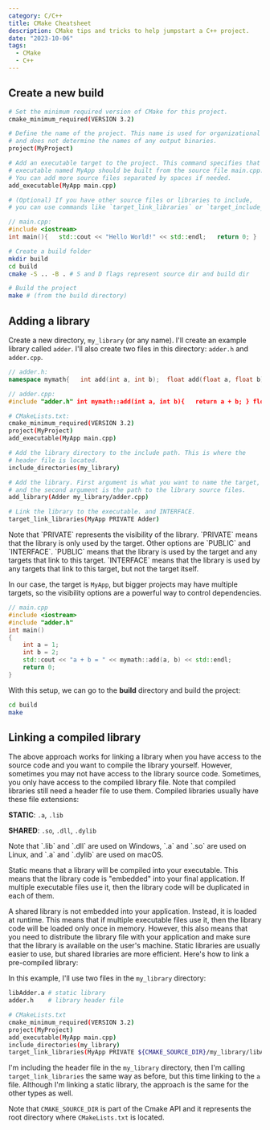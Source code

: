 ```yaml
---
category: C/C++
title: CMake Cheatsheet
description: CMake tips and tricks to help jumpstart a C++ project.
date: "2023-10-06"
tags:
  - CMake
  - C++
---
```


## Create a new build
```bash
# Set the minimum required version of CMake for this project.
cmake_minimum_required(VERSION 3.2)

# Define the name of the project. This name is used for organizational purposes
# and does not determine the names of any output binaries.
project(MyProject)

# Add an executable target to the project. This command specifies that an 
# executable named MyApp should be built from the source file main.cpp.
# You can add more source files separated by spaces if needed.
add_executable(MyApp main.cpp)

# (Optional) If you have other source files or libraries to include, 
# you can use commands like `target_link_libraries` or `target_include_directories`.
```
```Cpp
// main.cpp:
#include <iostream> 
int main(){   std::cout << "Hello World!" << std::endl;   return 0; }
```
```Bash
# Create a build folder
mkdir build 
cd build 
cmake -S .. -B . # S and D flags represent source dir and build dir
```
```Bash
# Build the project
make # (from the build directory)
```
## Adding a library
Create a new directory, `my_library` (or any name). I'll create an example library called `adder`. I'll also create two files in this directory: `adder.h` and `adder.cpp`.
``` Cpp
// adder.h:
namespace mymath{ 	int add(int a, int b); 	float add(float a, float b); }
```
```cpp
// adder.cpp:
#include "adder.h" int mymath::add(int a, int b){ 	return a + b; } float mymath::add(float a, float b){ 	return a + b; }
```
```bash
# CMakeLists.txt:
cmake_minimum_required(VERSION 3.2) 
project(MyProject) 
add_executable(MyApp main.cpp)

# Add the library directory to the include path. This is where the 
# header file is located.
include_directories(my_library)

# Add the library. First argument is what you want to name the target,
# and the second argument is the path to the library source files.
add_library(Adder my_library/adder.cpp) 

# Link the library to the executable. and INTERFACE. 
target_link_libraries(MyApp PRIVATE Adder)
```
<Callout>
Note that `PRIVATE` represents the visibility of the library. `PRIVATE` means that the library is only used by the target. Other options are `PUBLIC` and `INTERFACE`. `PUBLIC` means that the library is used by the target and any targets that link to this target. `INTERFACE` means that the library is used by any targets that link to this target, but not the target itself. 

In our case, the target is `MyApp`, but bigger projects may have multiple targets, so the visibility options are a powerful way to control dependencies.
</Callout>
```cpp
// main.cpp
#include <iostream> 
#include "adder.h" 
int main()
{     
	int a = 1;     
	int b = 2;     
	std::cout << "a + b = " << mymath::add(a, b) << std::endl;     
	return 0; 
}
```

With this setup, we can go to the **build** directory and build the project:
```bash
cd build
make
```

## Linking a compiled library

The above approach works for linking a library when you have access to the source code and you want to compile the library yourself.
However, sometimes you may not have access to the library source code. Sometimes, you only have access to the compiled library file. 
Note that compiled libraries still need a header file to use them.
Compiled libraries usually have these file extensions:

**STATIC**: `.a`, `.lib`

**SHARED**: `.so`, `.dll`, `.dylib`

<Callout>
Note that `.lib` and `.dll` are used on Windows, `.a` and `.so` are used on Linux, and `.a` and `.dylib` are used on macOS.
</Callout>

Static means that a library will be compiled into your executable. This means that the library code is "embedded" into your final application. 
If multiple executable files use it, then the library code will be duplicated in each of them. 

A shared library is not embedded into your application. Instead, it is loaded at runtime. This means that if multiple executable files use it, 
then the library code will be loaded only once in memory. However, this also means that you need to distribute the library 
file with your application and make sure that the library is available on the user's machine. Static libraries are usually easier to use, 
but shared libraries are more efficient. Here's how to link a pre-compiled library:

In this example, I'll use two files in the `my_library` directory:
```bash
libAdder.a # static library
adder.h    # library header file
```
```bash
# CMakeLists.txt
cmake_minimum_required(VERSION 3.2) 
project(MyProject) 
add_executable(MyApp main.cpp) 
include_directories(my_library) 
target_link_libraries(MyApp PRIVATE ${CMAKE_SOURCE_DIR}/my_library/libAdder.a)
```

I'm including the header file in the `my_library` directory, then I'm calling `target_link_libraries` 
the same way as before, but this time linking to the `a` file. Although I'm linking a static library,
the approach is the same for the other types as well.

Note that `CMAKE_SOURCE_DIR` is part of the Cmake API and it represents the root directory where `CMakeLists.txt` is located.
